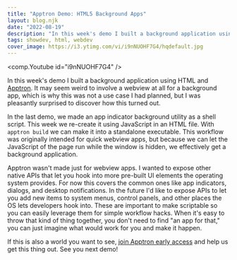 ```yaml
---
title: "Apptron Demo: HTML5 Background Apps"
layout: blog.njk
date: "2022-08-19"
description: "In this week's demo I built a background application using HTML and Apptron."
tags: showdev, html, webdev
cover_image: https://i3.ytimg.com/vi/i9nNUOHF7G4/hqdefault.jpg
---
```


<comp.Youtube id="i9nNUOHF7G4" />

In this week's demo I built a background application using HTML and [Apptron](https://progrium.com/blog/apptron-announcement/). It may seem weird to involve a webview at all for a background app, which is why this was not a use case I had planned, but I was pleasantly surprised to discover how this turned out.

In the last demo, we made an app indicator background utility as a shell script. This week we re-create it using JavaScript in an HTML file. With `apptron build` we can make it into a standalone executable. This workflow was originally intended for quick webview apps, but because we can let the JavaScript of the page run while the window is hidden, we effectively get a background application. 

Apptron wasn't made just for webview apps. I wanted to expose other native APIs that let you hook into more pre-built UI elements the operating system provides. For now this covers the common ones like app indicators, dialogs, and desktop notifications. In the future I'd like to expose APIs to let you add new items to system menus, control panels, and other places the OS lets developers hook into. These are important to make scriptable so you can easily leverage them for simple workflow hacks. When it's easy to throw that kind of thing together, you don't need to find "an app for that," you can just imagine what would work for you and make it happen.

If this is also a world you want to see, [join Apptron early access](https://tractor.dev/apptron/) and help us get this thing out. See you next demo!
